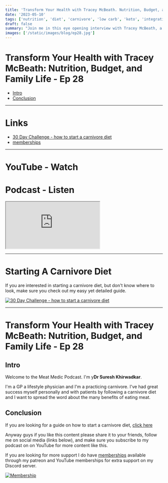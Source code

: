 ```yaml
---
title: 'Transform Your Health with Tracey McBeath. Nutrition, Budget, and Family Life - Ep 28'
date: '2023-05-10'
tags: ['nutrition', 'diet', 'carnivore', 'low carb', 'keto', 'integrative', 'functional']
draft: false
summary: "Join me in this eye opening interview with Tracey McBeath, a renowned health coach, mother of five, and author of the life-changing book 'You Have Today: 100 Insights That Will Change Your Life.' Tracey shares her personal journey of overcoming hypothyroidism and autoimmune issues through low carb and carnivore nutrition. We dive deep into topics like eating healthy on a budget, ensuring proper nutrition for kids, handling social and family pressures, and the age-old debate of exercise vs. diet. Don't miss this opportunity to learn from Tracey's wealth of knowledge and experience, and discover how you can transform your health and life today!"
images: ['/static/images/blog/ep28.jpg']
---
```


# Transform Your Health with Tracey McBeath: Nutrition, Budget, and Family Life - Ep 28

- [Intro](#intro)
- [Conclusion](#conclusion)

---

# Links

- [30 Day Challenge - how to start a carnivore diet](https://bit.ly/3lSmkji)
- [memberships](/community)

---

# YouTube - Watch

<YouTubeEmbed videoId="9keKwP15CKo" />

# Podcast - Listen

<iframe
  title="podcast"
  className="mb-2 h-60 w-full rounded-3xl py-2"
  src="https://player.captivate.fm/episode/9b7ea3e8-de3a-41d2-a842-7bffaf6b33d4"
></iframe>

---

# Starting A Carnivore Diet

If you are interested in starting a carnivore diet, but don't know where to look, make sure you check out my easy yet detailed guide.

[![30 Day Challenge - how to start a carnivore diet](/static/images/blog/30daychallenge.webp)](https://bit.ly/3lSmkji)

---

# Transform Your Health with Tracey McBeath: Nutrition, Budget, and Family Life - Ep 28

## Intro

Welcome to the Meat Medic Podcast. I'm
y**Dr Suresh Khirwadkar**\.

I'm a GP a lifestyle physician and I'm a
practicing carnivore.
I've had great success myself personally
and with patients by following a
carnivore diet
and I want to spread the word about the
many benefits of eating meat.

## Conclusion

If you are looking for a guide on how to start a carnivore diet, [click here](https://bit.ly/3lSmkji)

Anyway guys if you like this content please share it to your friends, follow me on social media (links below), and
make sure you subscribe to my podcast on on YouTube for more content like this.

If you are looking for more support I do
have [memberships](/community) available through my
patreon and YouTube memberships for
extra support on my Discord server.

[![Membership](/static/images/blog/membership.png)](https://bit.ly/42Qswb9)
